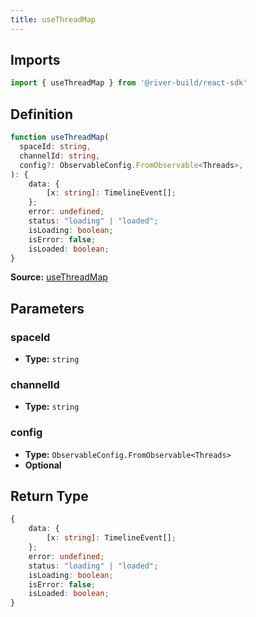 ```yaml
---
title: useThreadMap
---
```

## Imports

```ts
import { useThreadMap } from '@river-build/react-sdk'
```

## Definition

```ts
function useThreadMap(
  spaceId: string,
  channelId: string,
  config?: ObservableConfig.FromObservable<Threads>,
): {
    data: {
        [x: string]: TimelineEvent[];
    };
    error: undefined;
    status: "loading" | "loaded";
    isLoading: boolean;
    isError: false;
    isLoaded: boolean;
}
```

**Source:** [useThreadMap](https://github.com/river-build/river/blob/main/packages/react-sdk/src/useThreadMap.ts)

## Parameters

### spaceId

- **Type:** `string`

### channelId

- **Type:** `string`

### config

- **Type:** `ObservableConfig.FromObservable<Threads>`
- **Optional**

## Return Type

```ts
{
    data: {
        [x: string]: TimelineEvent[];
    };
    error: undefined;
    status: "loading" | "loaded";
    isLoading: boolean;
    isError: false;
    isLoaded: boolean;
}
```
